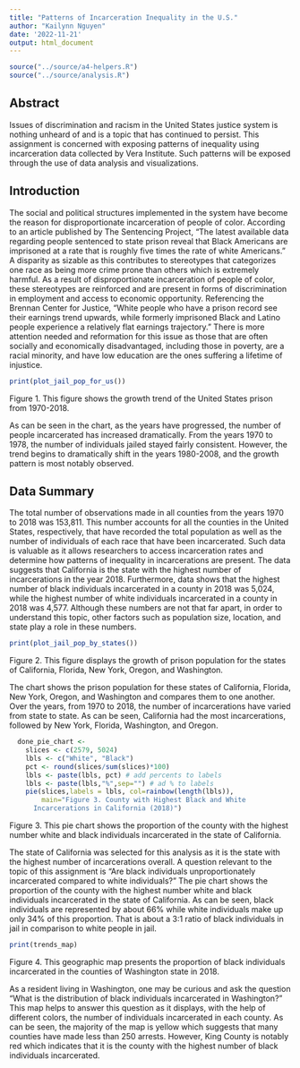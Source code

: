 ```yaml
---
title: "Patterns of Incarceration Inequality in the U.S."
author: "Kailynn Nguyen"
date: '2022-11-21'
output: html_document
---
```


```r
source("../source/a4-helpers.R")
source("../source/analysis.R")
```


## Abstract 
Issues of discrimination and racism in the United States justice system is nothing unheard of and is a topic that has continued to persist. This assignment is concerned with exposing patterns of inequality using incarceration data collected by Vera Institute. Such patterns will be exposed through the use of data analysis and visualizations.

## Introduction 
The social and political structures implemented in the system have become the reason for disproportionate incarceration of people of color. According to an article published by The Sentencing Project, “The latest available data regarding people sentenced to state prison reveal that Black Americans are imprisoned at a rate that is roughly five times the rate of white Americans.” A disparity as sizable as this contributes to stereotypes that categorizes one race as being more crime prone than others which is extremely harmful. As a result of disproportionate incarceration of people of color, these stereotypes are reinforced and are present in forms of discrimination in employment and access to economic opportunity. Referencing the Brennan Center for Justice, “White people who have a prison record see their earnings trend upwards, while formerly imprisoned Black and Latino people experience a relatively flat earnings trajectory.” There is more attention needed and reformation for this issue as those that are often socially and economically disadvantaged, including those in poverty, are a racial minority, and have low education are the ones suffering a lifetime of injustice.


```r
print(plot_jail_pop_for_us())
```
Figure 1. This figure shows the growth trend of the United States prison from 1970-2018. 

As can be seen in the chart, as the years have progressed, the number of people incarcerated has increased dramatically. From the years 1970 to 1978, the number of individuals jailed stayed fairly consistent. However, the trend begins to dramatically shift in the years 1980-2008, and the growth pattern is most notably observed.

## Data Summary 
The total number of observations made in all counties from the years 1970 to 2018 was 153,811. This number accounts for all the counties in the United States, respectively, that have recorded the total population as well as the number of individuals of each race that have been incarcerated. Such data is valuable as it allows researchers to access incarceration rates and determine how patterns of inequality in incarcerations are present. The data suggests that California is the state with the highest number of incarcerations in the year 2018. Furthermore, data shows that the highest number of black individuals incarcerated in a county in 2018 was 5,024, while the highest number of white individuals incarcerated in a county in 2018 was 4,577. Although these numbers are not that far apart, in order to understand this topic, other factors such as population size, location, and state play a role in these numbers. 

```r
print(plot_jail_pop_by_states())
```
Figure 2. This figure displays the growth of prison population for the states of California, Florida, New York, Oregon, and Washington. 

The chart shows the prison population for these states of California, Florida, New York, Oregon, and Washington and compares them to one another. Over the years, from 1970 to 2018, the number of incarcerations have varied from state to state. As can be seen, California had the most incarcerations, followed by New York, Florida, Washington, and Oregon.

```r
  done_pie_chart <-
    slices <- c(2579, 5024)
    lbls <- c("White", "Black")
    pct <- round(slices/sum(slices)*100)
    lbls <- paste(lbls, pct) # add percents to labels
    lbls <- paste(lbls,"%",sep="") # ad % to labels
    pie(slices,labels = lbls, col=rainbow(length(lbls)),
        main="Figure 3. County with Highest Black and White 
      Incarcerations in California (2018)")
```
Figure 3. This pie chart shows the proportion of the county with the highest number white and black individuals incarcerated in the state of California. 

The state of California was selected for this analysis as it is the state with the highest number of incarcerations overall. A question relevant to the topic of this assignment is “Are black individuals unproportionately incarcerated compared to white individuals?” The pie chart shows the proportion of the county with the highest number white and black individuals incarcerated in the state of California. As can be seen, black individuals are represented by about 66% while white individuals make up only 34% of this proportion. That is about a 3:1 ratio of black individuals in jail in comparison to white people in jail.

```r
print(trends_map)
```
Figure 4. This geographic map presents the proportion of black individuals incarcerated in the counties of Washington state in 2018. 

As a resident living in Washington, one may be curious and ask the question “What is the distribution of black individuals incarcerated in Washington?” This map helps to answer this question as it displays, with the help of different colors, the number of individuals incarcerated in each county. As can be seen, the majority of the map is yellow which suggests that many counties have made less than 250 arrests. However, King County is notably red which indicates that it is the county with the highest number of black individuals incarcerated. 

